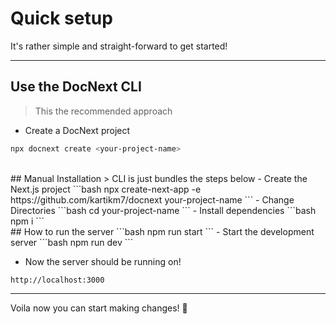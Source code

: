 
# Quick setup
It's rather simple and straight-forward to get started!

---

## Use the DocNext CLI
> This the recommended approach

- Create a DocNext project
```bash
npx docnext create <your-project-name>
```
<br/>
## Manual Installation
> CLI is just bundles the steps below
- Create the Next.js project
```bash
npx create-next-app -e https://github.com/kartikm7/docnext your-project-name
```
- Change Directories
```bash
cd your-project-name
``` 
- Install dependencies
```bash 
npm i 
```
<br />
## How to run the server
```bash
npm run start
```
- Start the development server
```bash
npm run dev
```

- Now the server should be running on! 
```url
http://localhost:3000
```

---

Voila now you can start making changes! 🎉

<Navigation previous="/docs" next="/docs/first-change" />